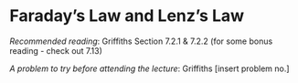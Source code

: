 \newcommand{\l}{\mathrm{\mathbf{l}}}
\newcommand{\E}{\mathrm{\mathbf{E}}}
\newcommand{\F}{\mathrm{\mathbf{F}}}
\newcommand{\r}{\mathrm{\mathbf{r}}}

\newcommand{\x}{\mathrm{\mathbf{x}}}
\newcommand{\y}{\mathrm{\mathbf{y}}}
\newcommand{\z}{\mathrm{\mathbf{z}}}

# Faraday's Law and Lenz's Law

*Recommended reading*: Griffiths Section 7.2.1 & 7.2.2 (for some bonus reading - check out 7.13)

*A problem to try before attending the lecture*: Griffiths [insert problem no.]